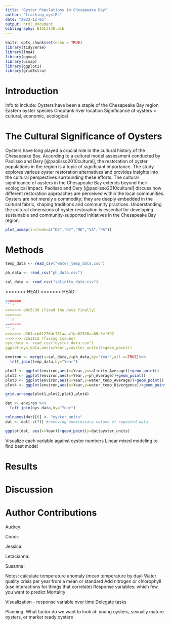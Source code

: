 ```yaml
---
title: "Oyster Populations in Chesapeake Bay"
author: "tracking_oystRs"
date: "2023-12-05"
output: html_document
bibliography: BIOL3140.bib
---
```


```r
knitr::opts_chunk$set(echo = TRUE)
library(tidyverse)
library(lme4)
library(ggmap)
library(usmap)
library(ggplot2)
library(gridExtra)
```

# Introduction
Info to include:
Oysters have been a staple of the Chesapeake Bay region
Eastern oyster species
Choptank river location
Significance of oysters = cultural, economic, ecological

# The Cultural Significance of Oysters
Oysters have long played a crucial role in the cultural history of the Chesapeake Bay. According to a cultural model assessment conducted by Paolisso and Dery [@paolisso2010cultural], the restoration of oyster populations in the region is a topic of significant importance. The study explores various oyster restoration alternatives and provides insights into the cultural perspectives surrounding these efforts.  The cultural significance of oysters in the Chesapeake Bay extends beyond their ecological impact. Paolisso and Dery [@paolisso2010cultural] discuss how different restoration approaches are perceived within the local communities. Oysters are not merely a commodity; they are deeply embedded in the cultural fabric, shaping traditions and community practices. Understanding the cultural dimensions of oyster restoration is essential for developing sustainable and community-supported initiatives in the Chesapeake Bay region.

```r
plot_usmap(include=c("DE","NJ","MD","VA","PA"))
```

# Methods
```r
temp_data <- read_csv("water_temp_data.csv")
```

```r
ph_data <- read_csv("ph_data.csv")
```

```r
sal_data <- read_csv("salinity_data.csv")
```

<<<<<<< HEAD
<<<<<<< HEAD
```r
=======
```r
>>>>>>> e0c5c3d (fixed the data finally)
=======
```r
=======
```r
>>>>>>> a361acb0f276dc781aaac1ba02826aa68c5ef592
>>>>>>> 32a3112 (fixing issues)
oys_data <- read_csv("oyster_data.csv")
ggplot(oys_data,aes(x=Year,y=oyster_units))+geom_point()
```

```r
environ <- merge(x=sal_data,y=ph_data,by="Year",all.x=TRUE)%>%
  left_join(temp_data,by="Year")

plot1 <- ggplot(environ,aes(x=Year,y=salinity_Average))+geom_point()
plot2 <- ggplot(environ,aes(x=Year,y=ph_Average))+geom_point()
plot3 <- ggplot(environ,aes(x=Year,y=water_temp_Average))+geom_point()
plot4 <- ggplot(environ,aes(x=Year,y=water_temp_Divergence))+geom_point()

grid.arrange(plot1,plot2,plot3,plot4)

dat <- environ %>%
  left_join(oys_data,by="Year")

colnames(dat)[6] <- "oyster_units"
dat <- dat[-c(7)] #removing unnecessary column of repeated data

```

```r
ggplot(dat, aes(x=Year))+geom_point(y=dat$oyster_units)
```

Visualize each variable against oyster numbers
Linear mixed modeling to find best model

# Results

# Discussion

# Author Contributions
Audrey:

Conor:

Jessica:

Letacianna:

Susanne:

Notes:
calculate temperature anomaly (mean temperature by day)
  Water quality crisis per year from a mean or standard
Add nitrogen or chlorophyll (use interactions for things that correlate)
Response variables: which few you want to predict
  Mortality
  
Visualization - response variable over time
Delegate tasks

Planning:
What factor do we want to look at: young oysters, sexually mature oysters, or market ready oysters
